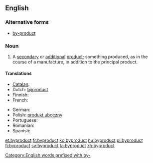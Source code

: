 {{also|by-product}}
==English==
{{wikipedia|by-product}}

===Alternative forms===
* [[by-product]]

===Noun===
{{en-noun}}

# A [[secondary]] or [[additional]] [[product]]; something produced, as in the course of a manufacture, in addition to the principal product.

====Translations====
{{trans-top|secondary or additional product}}
* [[Catalan]]: {{t|ca|subproducte|m}}
* Dutch: [[bijproduct]]
* Finnish: {{t|fi|sivutuote}}
* French: {{t+|fr|sous-produit|m}}
{{trans-mid}}
* German: {{t-|de|Nebenprodukt}}
* Polish: [[produkt uboczny]]
* Portuguese: {{t+|pt|derivado}}
* Romanian: {{t|ro|subprodus; semifabricat|n}}
* Spanish: {{t-|es|subproducto|m}}
{{trans-bottom}}

[[Category:English words prefixed with by-]]

[[et:byproduct]]
[[fr:byproduct]]
[[ko:byproduct]]
[[hu:byproduct]]
[[pl:byproduct]]
[[fi:byproduct]]
[[sv:byproduct]]
[[ta:byproduct]]
[[zh:byproduct]]